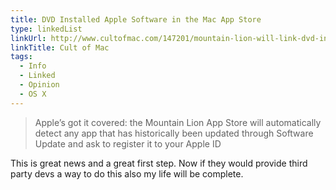 ```yaml
---
title: DVD Installed Apple Software in the Mac App Store
type: linkedList
linkUrl: http://www.cultofmac.com/147201/mountain-lion-will-link-dvd-installed-apple-software-with-your-mac-app-store-account/
linkTitle: Cult of Mac
tags:
  - Info
  - Linked
  - Opinion
  - OS X
---
```


> Apple’s got it covered: the Mountain Lion App Store will automatically detect any app that has historically been updated through Software Update and ask to register it to your Apple ID

This is great news and a great first step. Now if they would provide third party devs a way to do this also my life will be complete.
